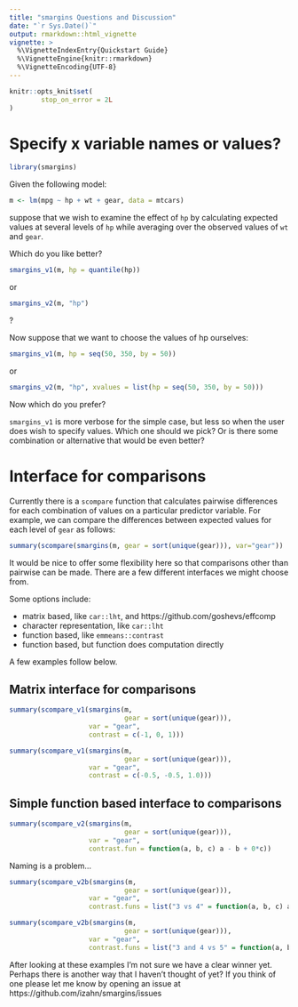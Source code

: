 ```yaml
---
title: "smargins Questions and Discussion"
date: "`r Sys.Date()`"
output: rmarkdown::html_vignette
vignette: >
  %\VignetteIndexEntry{Quickstart Guide}
  %\VignetteEngine{knitr::rmarkdown}
  %\VignetteEncoding{UTF-8}
---
```


```r
knitr::opts_knit$set(
        stop_on_error = 2L
)
```

# Specify x variable names or values?

```r
library(smargins)
```

Given the following model:

```r
m <- lm(mpg ~ hp + wt + gear, data = mtcars)
```

suppose that we wish to examine the effect of `hp` by calculating expected values at several levels of `hp` while averaging over the observed values of `wt` and `gear`.

Which do you like better?

```r
smargins_v1(m, hp = quantile(hp))
```

or

```r
smargins_v2(m, "hp")
```

?

Now suppose that we want to choose the values of hp ourselves:

```r
smargins_v1(m, hp = seq(50, 350, by = 50))
```

or

```r
smargins_v2(m, "hp", xvalues = list(hp = seq(50, 350, by = 50)))
```

Now which do you prefer? 

`smargins_v1` is more verbose for the simple case, but less so when the user does wish to specify values. Which one should we pick? Or is there some combination or alternative that would be even better?

# Interface for comparisons

Currently there is a `scompare` function that calculates pairwise differences for each combination of values on a particular predictor variable. For example, we can compare the differences between expected values for each level of `gear` as follows:
```r
summary(scompare(smargins(m, gear = sort(unique(gear))), var="gear"))
```

It would be nice to offer some flexibility here so that comparisons other than pairwise can be made. There are a few different interfaces we might choose from.

Some options include:

- matrix based, like `car::lht`, and https://github.com/goshevs/effcomp
- character representation, like `car::lht`
- function based, like `emmeans::contrast`
- function based, but function does computation directly

A few examples follow below.

## Matrix interface for comparisons

```R
summary(scompare_v1(smargins(m,
                             gear = sort(unique(gear))),
                    var = "gear",
                    contrast = c(-1, 0, 1)))
```

```R
summary(scompare_v1(smargins(m,
                             gear = sort(unique(gear))),
                    var = "gear",
                    contrast = c(-0.5, -0.5, 1.0)))
```


## Simple function based interface to comparisons


```R
summary(scompare_v2(smargins(m,
                             gear = sort(unique(gear))),
                    var = "gear",
                    contrast.fun = function(a, b, c) a - b + 0*c))
```

Naming is a problem...

```R
summary(scompare_v2b(smargins(m,
                             gear = sort(unique(gear))),
                    var = "gear",
                    contrast.funs = list("3 vs 4" = function(a, b, c) a - b + 0*c)))
```

```R
summary(scompare_v2b(smargins(m,
                             gear = sort(unique(gear))),
                    var = "gear",
                    contrast.funs = list("3 and 4 vs 5" = function(a, b, c) .5*a + .5*b + - c)))
```


After looking at these examples I'm not sure we have a clear winner yet. Perhaps there is another way that I haven't thought of yet? If you think of one please let me know by opening an issue at https://github.com/izahn/smargins/issues
